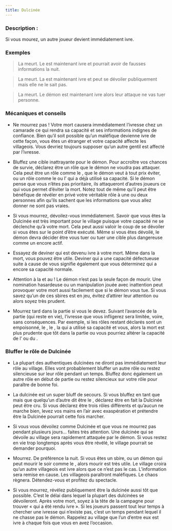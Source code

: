 ```yaml
---
title: Dulcinée
---
```



<Role DULCINEE header />

### Description :

Si vous mourez, un autre joueur devient immédiatement ivre.
 
### Exemples  
> La <Role DULCINEE /> meurt. Le <Role MATHEMATICIEN /> est maintenant ivre et pourrait avoir de fausses informations la nuit.

> La <Role DULCINEE /> meurt. La <Role BETE_DE_FOIRE /> est maintenant ivre et peut se dévoiler publiquement mais elle ne le sait pas.

> La <Role DULCINEE /> meurt. Le démon est maintenant ivre alors leur attaque ne vas tuer personne.

### Mécaniques et conseils
- Ne mourrez pas ! Votre mort causera immédiatement l’ivresse chez un camarade ce qui rendra sa capacité et ses informations indignes de confiance. Bien qu’il soit possible qu’un maléfique devienne ivre de cette façon, vous êtes un étranger et votre capacité affecte les villageois. Vous devriez toujours supposer qu’un autre gentil est affecté par l’ivresse.

- Bluffez une cible inattrayante pour le démon. Pour accroître vos chances de survie, déclarez être un rôle que le démon ne voudra pas attaquer. Cela peut être un rôle comme le <Role SAGE />, que le démon veut à tout prix éviter, ou un rôle comme le <Role JONGLEUR /> ou l’<Role ARTISTE /> qui a déjà utilisé sa capacité. Si le démon pense que vous n’êtes pas prioritaire, ils attaqueront d’autres joueurs ce qui vous permet d’éviter la mort. Notez tout de même qu’il peut être bénéfique de révéler en privé votre véritable rôle à une ou deux personnes afin qu’ils sachent que les informations que vous allez donner ne sont pas vraies.

- Si vous mourrez, dévoilez-vous immédiatement. Savoir que vous êtes la Dulcinée est très important pour le village puisque votre capacité ne se déclenche qu’à votre mort. Cela peut aussi valoir le coup de se dévoiler si vous êtes sur le point d’être exécuté. Même si vous êtes dévoilé, le démon devra décider être vous tuer ou tuer une cible plus dangereuse comme un <Role FAUSSAIRE /> encore actif. 

- Essayez de deviner qui est devenu ivre à votre mort. Même dans la mort, vous pouvez être utile. Deviner qui a une capacité défectueuse suite à cause de vous signifie également que vous déterminez qui a encore sa capacité normale.

- Attention à la <Role SORCIERE /> et au <Role MANIPULATEUR /> ! Le démon n’est pas la seule façon de mourir. Une nomination hasardeuse ou un manipulation jouée avec inattention peut provoquer votre mort aussi facilement que si le démon vous tue. Si vous savez qu’un de ces sbires est en jeu, évitez d’attirer leur attention ou alors soyez très prudent.

- Mourrez tard dans la partie si vous le devez. Suivant l’avancée de la partie (qui reste en vie), l’ivresse que vous infligerez sera limitée, voire, sans conséquences. Par exemple, si les rôles restant déclarés sont un <Role CHARMEUR_DE_SERPENT /> empoisonné, le <Role JONGLEUR />, le <Role MALADROIT />, la <Role COUTURIERE /> qui a utilisé sa capacité et vous, alors la mort est plus prudente que tôt dans la partie ou vous pourriez altérer la capacité de l’<Role ORACLE /> ou du <Role CRIEUR />.

### Bluffer le rôle de Dulcinée

- La plupart des authentiques dulcinées ne diront pas immédiatement leur rôle au village. Elles vont probablement bluffer un autre rôle ou restez silencieuse sur leur rôle pendant un temps. Bluffez donc également un autre rôle en début de partie ou restez silencieux sur votre rôle pour paraître de bonne foi.

- La dulcinée est un super bluff de secours. Si vous bluffez en tant que <Role FLEURISTE /> mais que quelqu’un d’autre dit être le <Role FLEURISTE />, déclarez être en fait la Dulcinée peut être cru. Si vous déclarez être trois rôles différents et qu’aucun ne marche bien, levez vos mains en l’air avec exaspération et prétendre être la Dulcinée pourrait cette fois marcher.

- Si vous vous dévoilez comme Dulcinée et que vous ne mourrez pas pendant plusieurs jours… faites très attention. Une dulcinée qui se dévoile au village sera rapidement attaquée par le démon. Si vous restez en vie trop longtemps après vous être révélé, le village pourrait se demander pourquoi.

- Mourrez. De préférence la nuit. Si vous êtes un sbire, ou un démon qui peut mourir le soir comme le <Role FANG_GU />, alors mourir est très utile. Le village croira qu’un autre villageois est ivre alors que ce n’est pas le cas. L’information sera remise en cause. Les villageois paraîtront maléfiques. Le chaos règnera. Détendez-vous et profitez du spectacle.

- Si vous mourrez, révélez publiquement être la dulcinée aussi tôt que possible. C’est le délai dans lequel la plupart des dulcinées se dévoileront. Après votre mort, soyez à la tête de la campagne pour trouver « qui a été rendu ivre ». Si les joueurs passent tout leur temps à chercher une ivresse qui n’existe pas, c’est un temps pendant lequel il ne chasse pas le démon. Rappelez au village que l’un d’entre eux est ivre à chaque fois que vous en avez l’occasion.
